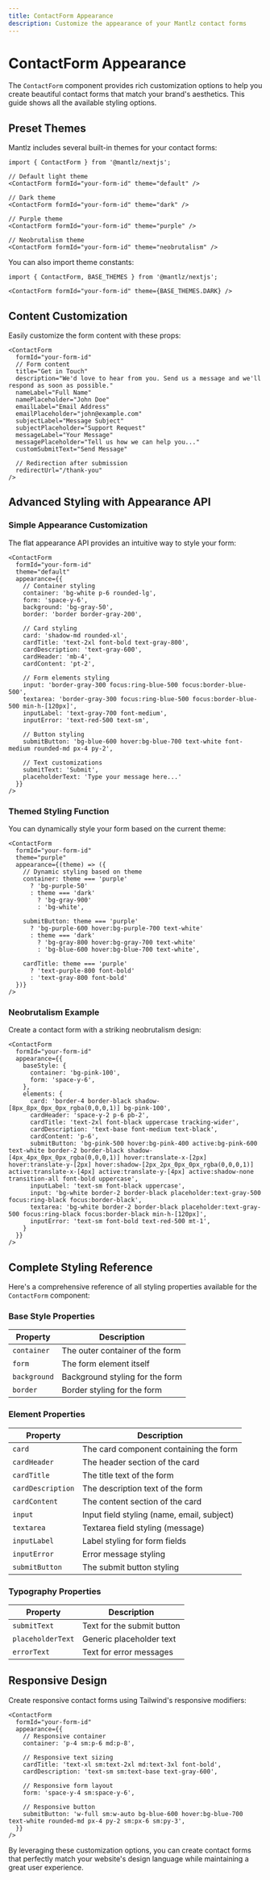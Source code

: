 ```yaml
---
title: ContactForm Appearance
description: Customize the appearance of your Mantlz contact forms
---
```


# ContactForm Appearance

The `ContactForm` component provides rich customization options to help you create beautiful contact forms that match your brand's aesthetics. This guide shows all the available styling options.

## Preset Themes

Mantlz includes several built-in themes for your contact forms:

```tsx
import { ContactForm } from '@mantlz/nextjs';

// Default light theme
<ContactForm formId="your-form-id" theme="default" />

// Dark theme
<ContactForm formId="your-form-id" theme="dark" />

// Purple theme
<ContactForm formId="your-form-id" theme="purple" />

// Neobrutalism theme
<ContactForm formId="your-form-id" theme="neobrutalism" />
```

You can also import theme constants:

```tsx
import { ContactForm, BASE_THEMES } from '@mantlz/nextjs';

<ContactForm formId="your-form-id" theme={BASE_THEMES.DARK} />
```

## Content Customization

Easily customize the form content with these props:

```tsx
<ContactForm
  formId="your-form-id"
  // Form content
  title="Get in Touch"
  description="We'd love to hear from you. Send us a message and we'll respond as soon as possible."
  nameLabel="Full Name"
  namePlaceholder="John Doe"
  emailLabel="Email Address"
  emailPlaceholder="john@example.com"
  subjectLabel="Message Subject"
  subjectPlaceholder="Support Request"
  messageLabel="Your Message"
  messagePlaceholder="Tell us how we can help you..."
  customSubmitText="Send Message"
  
  // Redirection after submission
  redirectUrl="/thank-you"
/>
```

## Advanced Styling with Appearance API

### Simple Appearance Customization

The flat appearance API provides an intuitive way to style your form:

```tsx
<ContactForm
  formId="your-form-id"
  theme="default"
  appearance={{
    // Container styling
    container: 'bg-white p-6 rounded-lg',
    form: 'space-y-6',
    background: 'bg-gray-50',
    border: 'border border-gray-200',
    
    // Card styling
    card: 'shadow-md rounded-xl',
    cardTitle: 'text-2xl font-bold text-gray-800',
    cardDescription: 'text-gray-600',
    cardHeader: 'mb-4',
    cardContent: 'pt-2',
    
    // Form elements styling
    input: 'border-gray-300 focus:ring-blue-500 focus:border-blue-500',
    textarea: 'border-gray-300 focus:ring-blue-500 focus:border-blue-500 min-h-[120px]',
    inputLabel: 'text-gray-700 font-medium',
    inputError: 'text-red-500 text-sm',
    
    // Button styling
    submitButton: 'bg-blue-600 hover:bg-blue-700 text-white font-medium rounded-md px-4 py-2',
    
    // Text customizations
    submitText: 'Submit',
    placeholderText: 'Type your message here...'
  }}
/>
```

### Themed Styling Function

You can dynamically style your form based on the current theme:

```tsx
<ContactForm
  formId="your-form-id"
  theme="purple"
  appearance={(theme) => ({
    // Dynamic styling based on theme
    container: theme === 'purple' 
      ? 'bg-purple-50' 
      : theme === 'dark' 
        ? 'bg-gray-900' 
        : 'bg-white',
    
    submitButton: theme === 'purple'
      ? 'bg-purple-600 hover:bg-purple-700 text-white'
      : theme === 'dark'
        ? 'bg-gray-800 hover:bg-gray-700 text-white'
        : 'bg-blue-600 hover:bg-blue-700 text-white',
        
    cardTitle: theme === 'purple'
      ? 'text-purple-800 font-bold'
      : 'text-gray-800 font-bold'
  })}
/>
```

### Neobrutalism Example

Create a contact form with a striking neobrutalism design:

```tsx
<ContactForm
  formId="your-form-id"
  appearance={{
    baseStyle: {
      container: 'bg-pink-100',
      form: 'space-y-6',
    },
    elements: {
      card: 'border-4 border-black shadow-[8px_8px_0px_0px_rgba(0,0,0,1)] bg-pink-100',
      cardHeader: 'space-y-2 p-6 pb-2',
      cardTitle: 'text-2xl font-black uppercase tracking-wider',
      cardDescription: 'text-base font-medium text-black',
      cardContent: 'p-6',
      submitButton: 'bg-pink-500 hover:bg-pink-400 active:bg-pink-600 text-white border-2 border-black shadow-[4px_4px_0px_0px_rgba(0,0,0,1)] hover:translate-x-[2px] hover:translate-y-[2px] hover:shadow-[2px_2px_0px_0px_rgba(0,0,0,1)] active:translate-x-[4px] active:translate-y-[4px] active:shadow-none transition-all font-bold uppercase',
      inputLabel: 'text-sm font-black uppercase',
      input: 'bg-white border-2 border-black placeholder:text-gray-500 focus:ring-black focus:border-black',
      textarea: 'bg-white border-2 border-black placeholder:text-gray-500 focus:ring-black focus:border-black min-h-[120px]',
      inputError: 'text-sm font-bold text-red-500 mt-1',
    }
  }}
/>
```

## Complete Styling Reference

Here's a comprehensive reference of all styling properties available for the `ContactForm` component:

### Base Style Properties

| Property | Description |
|----------|-------------|
| `container` | The outer container of the form |
| `form` | The form element itself |
| `background` | Background styling for the form |
| `border` | Border styling for the form |

### Element Properties

| Property | Description |
|----------|-------------|
| `card` | The card component containing the form |
| `cardHeader` | The header section of the card |
| `cardTitle` | The title text of the form |
| `cardDescription` | The description text of the form |
| `cardContent` | The content section of the card |
| `input` | Input field styling (name, email, subject) |
| `textarea` | Textarea field styling (message) |
| `inputLabel` | Label styling for form fields |
| `inputError` | Error message styling |
| `submitButton` | The submit button styling |

### Typography Properties

| Property | Description |
|----------|-------------|
| `submitText` | Text for the submit button |
| `placeholderText` | Generic placeholder text |
| `errorText` | Text for error messages |

## Responsive Design

Create responsive contact forms using Tailwind's responsive modifiers:

```tsx
<ContactForm
  formId="your-form-id"
  appearance={{
    // Responsive container
    container: 'p-4 sm:p-6 md:p-8',
    
    // Responsive text sizing
    cardTitle: 'text-xl sm:text-2xl md:text-3xl font-bold',
    cardDescription: 'text-sm sm:text-base text-gray-600',
    
    // Responsive form layout
    form: 'space-y-4 sm:space-y-6',
    
    // Responsive button
    submitButton: 'w-full sm:w-auto bg-blue-600 hover:bg-blue-700 text-white rounded-md px-4 py-2 sm:px-6 sm:py-3',
  }}
/>
```

By leveraging these customization options, you can create contact forms that perfectly match your website's design language while maintaining a great user experience.
